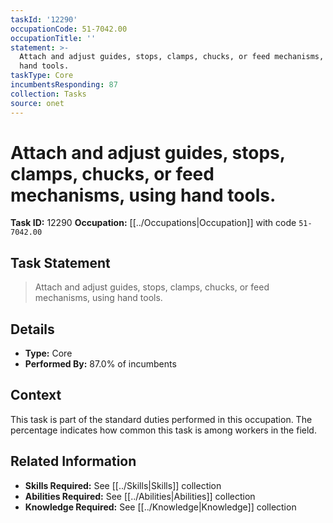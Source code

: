 ```yaml
---
taskId: '12290'
occupationCode: 51-7042.00
occupationTitle: ''
statement: >-
  Attach and adjust guides, stops, clamps, chucks, or feed mechanisms, using
  hand tools.
taskType: Core
incumbentsResponding: 87
collection: Tasks
source: onet
---
```

# Attach and adjust guides, stops, clamps, chucks, or feed mechanisms, using hand tools.

**Task ID:** 12290
**Occupation:** [[../Occupations|Occupation]] with code `51-7042.00`

## Task Statement

> Attach and adjust guides, stops, clamps, chucks, or feed mechanisms, using hand tools.

## Details

- **Type:** Core
- **Performed By:** 87.0% of incumbents

## Context

This task is part of the standard duties performed in this occupation. The percentage indicates how common this task is among workers in the field.

## Related Information

- **Skills Required:** See [[../Skills|Skills]] collection
- **Abilities Required:** See [[../Abilities|Abilities]] collection
- **Knowledge Required:** See [[../Knowledge|Knowledge]] collection
